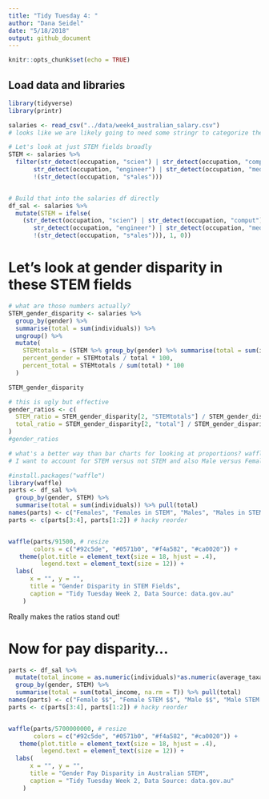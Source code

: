 ```yaml
---
title: "Tidy Tuesday 4: " 
author: "Dana Seidel"
date: "5/18/2018"
output: github_document
---
```


```r
knitr::opts_chunk$set(echo = TRUE)
```

## Load data and libraries

```r
library(tidyverse)
library(printr)

salaries <- read_csv("../data/week4_australian_salary.csv")
# looks like we are likely going to need some stringr to categorize these.

# Let's look at just STEM fields broadly
STEM <- salaries %>% 
  filter(str_detect(occupation, "scien") | str_detect(occupation, "comput") |
       str_detect(occupation, "engineer") | str_detect(occupation, "medic"),  
       !(str_detect(occupation, "s*ales")))


# Build that into the salaries df directly
df_sal <- salaries %>% 
  mutate(STEM = ifelse(
    (str_detect(occupation, "scien") | str_detect(occupation, "comput") |
       str_detect(occupation, "engineer") | str_detect(occupation, "medic") & 
       !(str_detect(occupation, "s*ales"))), 1, 0))
```

# Let's look at gender disparity in these STEM fields

```r
# what are those numbers actually?
STEM_gender_disparity <- salaries %>%
  group_by(gender) %>%
  summarise(total = sum(individuals)) %>%
  ungroup() %>%
  mutate(
    STEMtotals = (STEM %>% group_by(gender) %>% summarise(total = sum(individuals)) %>% pull(total)), # is there a cleaner way to do this? Probably a mutate earlier on
    percent_gender = STEMtotals / total * 100,
    percent_total = STEMtotals / sum(total) * 100
  )

STEM_gender_disparity

# this is ugly but effective
gender_ratios <- c(
  STEM_ratio = STEM_gender_disparity[2, "STEMtotals"] / STEM_gender_disparity[1, "STEMtotals"],
  total_ratio = STEM_gender_disparity[2, "total"] / STEM_gender_disparity[1, "total"]
)
#gender_ratios

# what's a better way than bar charts for looking at proportions? waffle charts!
# I want to account for STEM versus not STEM and also Male versus Female.

#install.packages("waffle")
library(waffle) 
parts <- df_sal %>% 
  group_by(gender, STEM) %>% 
  summarise(total = sum(individuals)) %>% pull(total)
names(parts) <- c("Females", "Females in STEM", "Males", "Males in STEM")
parts <- c(parts[3:4], parts[1:2]) # hacky reorder


waffle(parts/91500, # resize
       colors = c("#92c5de", "#0571b0", "#f4a582", "#ca0020")) +
   theme(plot.title = element_text(size = 18, hjust = .4),
         legend.text = element_text(size = 12)) +
  labs(
      x = "", y = "",
      title = "Gender Disparity in STEM Fields",
      caption = "Tidy Tuesday Week 2, Data Source: data.gov.au"
    )

```

Really makes the ratios stand out!


# Now for pay disparity... 

```r
parts <- df_sal %>% 
  mutate(total_income = as.numeric(individuals)*as.numeric(average_taxable_income)) %>% 
  group_by(gender, STEM) %>% 
  summarise(total = sum(total_income, na.rm = T)) %>% pull(total)
names(parts) <- c("Female $$", "Female STEM $$", "Male $$", "Male STEM $$")
parts <- c(parts[3:4], parts[1:2]) # hacky reorder


waffle(parts/5700000000, # resize
       colors = c("#92c5de", "#0571b0", "#f4a582", "#ca0020")) +
   theme(plot.title = element_text(size = 18, hjust = .4),
         legend.text = element_text(size = 12)) +
  labs(
      x = "", y = "",
      title = "Gender Pay Disparity in Australian STEM",
      caption = "Tidy Tuesday Week 2, Data Source: data.gov.au"
    )
```




